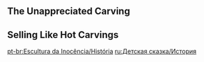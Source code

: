 {{Event Tabs
|subpage1=Meticulous Craftsmanship
|subpage2=Roaming the Jungle
|subpage3=Metamorphosis of Wood
}}

==The Unappreciated Carving==
{{Transclude|The Unappreciated Carving|Dialogue|main=1|top=1}}

==Selling Like Hot Carvings==
{{Transclude|Selling Like Hot Carvings|Dialogue|main=1|top=1}}

[[pt-br:Escultura da Inocência/História]]
[[ru:Детская сказка/История]]